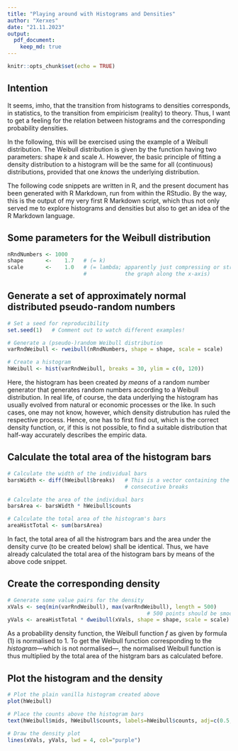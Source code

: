 ```yaml
---
title: "Playing around with Histograms and Densities"
author: "Xerxes"
date: "21.11.2023"
output: 
  pdf_document:
    keep_md: true
---
```


```r
knitr::opts_chunk$set(echo = TRUE)
```

## Intention

It seems, imho, that the transition from histograms to densities corresponds, in statistics, to the transition from empiricism (reality) to theory. Thus, I want to get a feeling for the relation between histograms and the corresponding probability densities.

In the following, this will be exercised using the example of a Weibull distribution. The Weibull distribution is given by the function
\begin{equation}
  f : \mathbb{R}^{+} \rightarrow \mathbb{R}^{+}\, ;\; 
  x \mapsto f(x; \lambda, k) := \frac{k}{\lambda}\left(\frac{x}{\lambda}\right)^{k-1} e^{-(x/\lambda)^k}
\end{equation}
having two parameters: shape $k$ and scale $\lambda$. However, the basic principle of fitting a density distribution to a histogram will be the same for all (continuous) distributions, provided that one *knows* the underlying distribution.

The following code snippets are written in R, and the present document has been generated with R Markdown, run from within the RStudio. By the way, this is the output of my very first R Markdown script, which thus not only served me to explore histograms and densities but also to get an idea of the R Markdown language.


## Some parameters for the Weibull distribution

```r
nRndNumbers <- 1000
shape       <-    1.7   # (= k)
scale       <-    1.0   # (= lambda; apparently just compressing or stretching 
                        #            the graph along the x-axis)
```


## Generate a set of approximately normal distributed pseudo-random numbers

```r
# Set a seed for reproducibility
set.seed(1)   # Comment out to watch different examples!

# Generate a (pseudo-)random Weibull distribution
varRndWeibull <- rweibull(nRndNumbers, shape = shape, scale = scale)

# Create a histogram
hWeibull <- hist(varRndWeibull, breaks = 30, ylim = c(0, 120))
```
Here, the histogram has been created *by means* of a random number generator that generates random numbers according to a Weibull distribution. In real life, of course, the data underlying the histogram has usually evolved from natural or economic processes or the like. In such cases, one may not know, however, which density distrubution has ruled the respective process. Hence, one has to first find out, which is the correct density function, or, if this is not possible, to find a suitable distribution that half-way accurately describes the empiric data.


## Calculate the total area of the histogram bars

```r
# Calculate the width of the individual bars
barsWidth <- diff(hWeibull$breaks)   # This is a vector containing the diffs of 
                                     # consecutive breaks

# Calculate the area of the individual bars
barsArea <- barsWidth * hWeibull$counts

# Calculate the total area of the histogram's bars
areaHistTotal <- sum(barsArea)
```
In fact, the total area of all the histrogram bars and the area under the density curve (to be created below) shall be identical. Thus, we have already calculated the total area of the histogram bars by means of the above code snippet.


## Create the corresponding density


```r
# Generate some value pairs for the density
xVals <- seq(min(varRndWeibull), max(varRndWeibull), length = 500)
                                            # 500 points should be smooth enough
yVals <- areaHistTotal * dweibull(xVals, shape = shape, scale = scale)
```
As a probability density function, the Weibull function $f$ as given by formula (1) is normalised to 1. To get the Weibull function corresponding to the *histogram*---which is not normalised---, the normalised Weibull function is thus multiplied by the total area of the histgram bars as calculated before.


## Plot the histogram and the density

```r
# Plot the plain vanilla histogram created above
plot(hWeibull)

# Place the counts above the histogram bars
text(hWeibull$mids, hWeibull$counts, labels=hWeibull$counts, adj=c(0.5, -0.5), cex = 0.7)

# Draw the density plot
lines(xVals, yVals, lwd = 4, col="purple")
```
